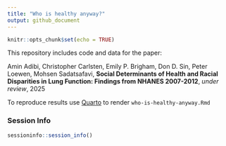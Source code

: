 ```yaml
---
title: "Who is healthy anyway?"
output: github_document
---
```


```r
knitr::opts_chunk$set(echo = TRUE)
```

This repository includes code and data for the paper:

Amin Adibi, Christopher Carlsten, Emily P. Brigham, Don D. Sin, Peter Loewen, Mohsen Sadatsafavi, **Social Determinants of Health and Racial Disparities in Lung Function: Findings from NHANES 2007-2012**, *under review*, 2025

To reproduce results use [Quarto](https://quarto.org/) to render `who-is-healthy-anyway.Rmd`

### Session Info

```r
sessioninfo::session_info()
```

